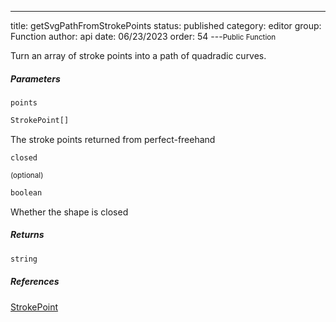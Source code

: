 ---
title: getSvgPathFromStrokePoints
status: published
category: editor
group: Function
author: api
date: 06/23/2023
order: 54
---<Small>Public Function</Small>

Turn an array of stroke points into a path of quadradic curves.


##### Parameters


<ParametersTable>

<ParametersTableRow>
<ParametersTableName>

`points`

</ParametersTableName>
<ParametersTableDescription>

```ts
StrokePoint[]
```

The stroke points returned from perfect-freehand




</ParametersTableDescription>
</ParametersTableRow>
<ParametersTableRow>
<ParametersTableName>

`closed`

 <Small>(optional)</Small>

</ParametersTableName>
<ParametersTableDescription>

```ts
boolean
```

Whether the shape is closed




</ParametersTableDescription>
</ParametersTableRow>
</ParametersTable>

##### Returns


```ts
string
```

##### References

[StrokePoint](/gen/primitives/StrokePoint-interface)

